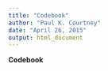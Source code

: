 ```yaml
---
title: "Codebook"
author: "Paul K. Courtney"
date: "April 26, 2015"
output: html_document
---
```


**Codebook**